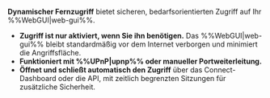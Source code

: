 **Dynamischer Fernzugriff** bietet sicheren, bedarfsorientierten Zugriff auf Ihr %%WebGUI|web-gui%%.

- **Zugriff ist nur aktiviert, wenn Sie ihn benötigen.** Das %%WebGUI|web-gui%% bleibt standardmäßig vor dem Internet verborgen und minimiert die Angriffsfläche.
- **Funktioniert mit %%UPnP|upnp%% oder manueller Portweiterleitung.**
- **Öffnet und schließt automatisch den Zugriff** über das Connect-Dashboard oder die API, mit zeitlich begrenzten Sitzungen für zusätzliche Sicherheit.
